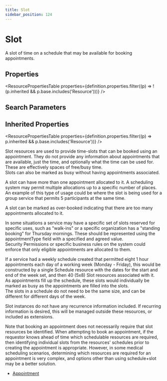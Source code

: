 ```yaml
---
title: Slot
sidebar_position: 124
---
```



# Slot

A slot of time on a schedule that may be available for booking appointments.

<Tabs queryString="section">
  <TabItem value="schema" label="Schema" default>

## Properties

<ResourcePropertiesTable
  properties={definition.properties.filter((p) => !(p.inherited && p.base.includes('Resource')))}
/>

## Search Parameters

<SearchParamsTable searchParams={definition.searchParameters} />

## Inherited Properties

<ResourcePropertiesTable properties={definition.properties.filter((p) => p.inherited && p.base.includes('Resource'))} />

  </TabItem>
<TabItem value="usage" label="Usage">
<div> <a name="scope"></a>      <p>    <Link to="/docs/api/fhir/resources/slot">Slot</Link> resources are used to provide time-slots that can be booked using an appointment.    They do not provide any information about appointments that are available, just the time,    and optionally what the time can be used for. These are effectively spaces of free/busy time.<br/>       <Link to="/docs/api/fhir/resources/slot">Slots</Link> can also be marked as busy without having appointments associated.     </p>   <p>    A slot can have more than one appointment allocated to it. A scheduling system may permit    multiple allocations up to a specific number of places. An example of this type of usage        could be where the slot is being used for a group service that permits 5 participants at        the same time.   </p>   <p>    A slot can be marked as over-booked indicating that there are too many appointments allocated    to it.   </p>   <p>    In some situations a service may have a specific set of slots reserved for specific uses, such     as "walk-ins" or a specific organization has a "standing booking" for Thursday mornings.    These should be represented using the appointmentType field with a specified and agreed value.<br/>    Security Permissions or specific business rules on the system could enforce that only eligible    appointments are allocated to them.   </p>     <p>       If a service had a weekly schedule created that permitted eight 1 hour appointments each       day of a working week (Monday - Friday), this would be constructed by a single <Link to="/docs/api/fhir/resources/schedule">Schedule</Link>       resource with the dates for the start and end of the week set, and then 40 (5x8) <Link to="/docs/api/fhir/resources/slot">Slot</Link>        resources associated with it.<br/>       As appointments fill up the schedule, these slots would individually be marked as busy       as the appointments are filled into the slots.<br/>       The slots in a schedule do not need to be the same size, and can be different for different       days of the week.<br/>    </p><p>       <Link to="/docs/api/fhir/resources/slot">Slot</Link> instances do not have any recurrence information included. If recurring information is       desired, this will be managed outside these resources, or included as extensions.    </p>    <p>       Note that booking an appointment does not necessarily require that slot resources be identified.    When attempting to book an appointment, if the requestor knows ahead of time which schedulable      resources are required, then identifying individual slots from the resources' schedules prior to creating    the appointment is appropriate.    However, in some medical scheduling scenarios, determining which resources are required for an appointment    is very complex, and options other than using schedule+slot may be a better solution.         </p>     <p></p>   </div>
</TabItem>


<TabItem value="referencedBy" label="Referenced By">
<ul><li><a href="/docs/api/fhir/resources/appointment">Appointment</a></li></ul>
</TabItem>
</Tabs>
